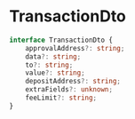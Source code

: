 # TransactionDto

```typescript
interface TransactionDto {
    approvalAddress?: string;
    data?: string;
    to?: string;
    value?: string;
    depositAddress?: string;
    extraFields?: unknown;
    feeLimit?: string;
}
```